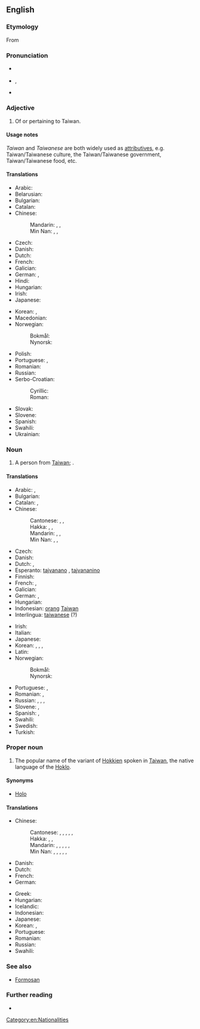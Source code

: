 {{also|taiwanese}}
==English==
{{wikipedia}}

===Etymology===
From {{suffix|en|Taiwan|ese}}

===Pronunciation===
* {{a|UK}} {{IPA|en|/taɪwəˈniːz/}}
* {{a|US}} {{enPR|tī'wä-nēzʹ}}, {{IPA|en|/ˌtaɪwɑˈniːz/}}
* {{rhymes|en|iːz|s=3}}

===Adjective===
{{en-adj}}

# Of or pertaining to Taiwan.

====Usage notes====
''Taiwan'' and ''Taiwanese'' are both widely used as [[attributives]], e.g. Taiwan/Taiwanese culture, the Taiwan/Taiwanese government, Taiwan/Taiwanese food, etc.

====Translations====
{{trans-top|relating to Taiwan}}
* Arabic: {{t|ar|تَايْوَانِيّ|tr=taywāniyy}}
* Belarusian: {{t|be|тайва́ньскі}}
* Bulgarian: {{t|bg|тайва́нски}}
* Catalan: {{t+|ca|taiwanès}}
* Chinese:
*: Mandarin: {{t+|cmn|臺灣|alt=臺灣的}}, {{t+|cmn|台灣|alt=台灣的}}, {{t+|cmn|台湾|alt=台湾的|tr=Táiwān de}}
*: Min Nan: {{t+|nan|臺灣|alt=臺灣的}}, {{t+|nan|台灣|alt=台灣的}}, {{t|nan|台湾|alt=台湾的|tr=Tâi-ôan--ê}}
* Czech: {{t+|cs|tchajwanský}}
* Danish: {{t|da|taiwansk}}
* Dutch: {{t+|nl|Taiwanees}}
* French: {{t+|fr|taïwanais}}
* Galician: {{t|gl|taiwanés}}
* German: {{t+|de|taiwanisch}}, {{t+|de|Taiwan|alt=Taiwan-}}
* Hindi: {{t|hi|ताइवानी}}
* Hungarian: {{t+|hu|tajvani}}
* Irish: {{t|ga|Téavánach}}
* Japanese: {{t+|ja|台湾|alt=台湾の|tr=たいわんの, Taiwan no}}
{{trans-mid}}
* Korean: {{t+|ko|대만|alt=대만의}}, {{t+|ko|타이완|alt=타이완의}}
* Macedonian: {{t|mk|тајвански}}
* Norwegian:
*: Bokmål: {{t+|nb|taiwansk}}
*: Nynorsk: {{t+|nn|taiwansk}}
* Polish: {{t+|pl|tajwański}}
* Portuguese: {{t+|pt|taiwanês}}, {{t|pt|taiuanês}}
* Romanian: {{t|ro|taiwanez}}
* Russian: {{t+|ru|тайва́ньский}}
* Serbo-Croatian:
*: Cyrillic: {{t|sh|та̏јва̄нскӣ}}
*: Roman: {{t+|sh|tȁjvānskī}}
* Slovak: {{t|sk|taiwanský}}
* Slovene: {{t|sl|tájvanski}}
* Spanish: {{t+|es|taiwanés}}
* Swahili: {{t|sw|Kitaiwani}}
* Ukrainian: {{t|uk|тайва́нський}}
{{trans-bottom}}

===Noun===
{{en-noun|Taiwanese}}

# A person from [[Taiwan]]; {{non-gloss definition|usually plural}}.

====Translations====
{{trans-top|person from Taiwan}}
* Arabic: {{t|ar|تَايْوَانِيّ|m|tr=taywāniyy}}, {{t|ar|تَايْوَانِيَّة|f|tr=taywāniyya}}
* Bulgarian: {{t|bg|тайва́нец|m}}
* Catalan: {{t+|ca|taiwanès|m}}, {{t+|ca|taiwanesa|f}}
* Chinese:
*: Cantonese: {{t|yue|臺灣人}}, {{t|yue|台灣人}}, {{t|yue|台湾人|tr=toi4 waan1 jan4}}
*: Hakka: {{t|hak|臺灣人}}, {{t|hak|台灣人}}, {{t|hak|台湾人|tr=thòi-vàn-ngìn}}
*: Mandarin: {{t+|cmn|臺灣人}}, {{t+|cmn|台灣人}}, {{t+|cmn|台湾人|tr=táiwānrén}}
*: Min Nan: {{t+|nan|臺灣人}}, {{t+|nan|台灣人}}, {{t|nan|台湾人|tr=tâi-ôan-lâng}}
* Czech: {{t+|cs|Tchajwanec|m}}
* Danish: {{t|da|taiwaner|c}}
* Dutch: {{t+|nl|Taiwanees|m}}, {{t+|nl|Taiwanese|f}}
* Esperanto: [[tajvanano]] {{qualifier|man or woman}}, [[tajvananino]] {{qualifier|woman}}
* Finnish: {{t+|fi|taiwanilainen}}
* French: {{t+|fr|Taïwanais|m}}, {{t+|fr|Taïwanaise|f}}
* Galician: {{t|gl|taiwanés|m}}
* German: {{t+|de|Taiwaner|m}}, {{t+|de|Taiwanerin|f}}
* Hungarian: {{t+|hu|tajvani}}
* Indonesian: [[orang]] [[Taiwan]]
* Interlingua: [[taiwanese]] (?)
{{trans-mid}}
* Irish: {{t|ga|Téavánach|m}}
* Italian: {{t+|it|taiwanese|m|f}}
* Japanese: {{t+|ja|台湾人|tr=たいわんじん, taiwanjin}}
* Korean: {{t|ko|대만인(臺灣人)}}, {{t|ko|[[대만]] [[사람]]}}, {{t|ko|타이완인}}, {{t|ko|[[타이완]] [[사람]]}}
* Latin: {{t|la|taiwanensis}}
* Norwegian:
*: Bokmål: {{t+|nb|taiwaner|m}}
*: Nynorsk: {{t+|nn|taiwanar|m}}
* Portuguese: {{t+|pt|taiwanês|m}}, {{t|pt|taiwanesa|f}}
* Romanian: {{t|ro|taiwanez|m}}, {{t|ro|taiwaneză|f}}
* Russian: {{t+|ru|тайва́нец|m}}, {{t|ru|[[жи́тельница]] [[Тайвань|Тайва́ня]]|f}}, {{t|ru|тайва́нька|f}} {{qualifier|colloquial}}, {{t|ru|тайва́нка|f}} {{qualifier|colloquial}}
* Slovene: {{t|sl|Tájvanec|m}}, {{t|sl|Tájvanka|f}}
* Spanish: {{t+|es|taiwanés|m}}, {{t+|es|taiwanesa|f}}
* Swahili: {{t+|sw|Mtaiwani}}
* Swedish: {{t+|sv|taiwanes}}
* Turkish: {{t+|tr|Tayvanlı}}
{{trans-bottom}}

===Proper noun===
{{en-proper noun}}

# The popular name of the variant of [[Hokkien]] spoken in [[Taiwan]], the native language of the [[Hoklo]].

====Synonyms====
* [[Holo]]

====Translations====
{{trans-top|language}}
* Chinese:
*: Cantonese: {{t|yue|台灣話}}, {{t|yue|臺灣話}}, {{t|yue|台湾话|tr=toi4 waan1 waa6-2}}, {{t|yue|台語}}, {{t|yue|臺語}}, {{t|yue|台语|tr=toi4 jyu5}}
*: Hakka: {{t|hak|台灣話}}, {{t|hak|臺灣話}}, {{t|hak|台湾话|tr=thòi-vàn-fa}}
*: Mandarin: {{t+|cmn|台灣話}}, {{t+|cmn|臺灣話}}, {{t+|cmn|台湾话|tr=táiwānhuà}}, {{t+|cmn|台語}}, {{t+|cmn|臺語}}, {{t+|cmn|台语|tr=táiyǔ}}
*: Min Nan: {{t+|nan|臺語}}, {{t+|nan|台語}}, {{t|nan|台语|tr=tâi-gí, tâi-gú}}, {{t|nan|台灣話}}, {{t+|nan|臺灣話}}, {{t|nan|台湾话|tr=tâi-oân-ōe}}
* Danish: {{t|da|taiwansk}}
* Dutch: {{t+|nl|Taiwanees|n}}
* French: {{t+|fr|taïwanais|m}}
* German: {{t+|de|Taiwanisch|n}}
{{trans-mid}}
* Greek: {{t|el|ταϊβανικά|n-p}}
* Hungarian: {{t+|hu|tajvani}}
* Icelandic: {{t+|is|tævanska|f}}
* Indonesian: {{t|id|Bahasa Hokkien Taiwan}}
* Japanese: {{t+|ja|台湾語|tr=たいわんご, taiwango}}
* Korean: {{t|ko|대만어(臺灣語)}}, {{t|ko|타이완어}}
* Portuguese: {{t+|pt|taiwanês|m}}
* Romanian: {{t|ro|taiwaneză|f}}
* Russian: {{t+|ru|тайва́ньский|m}} {{qualifier|язы́к, диале́кт}}
* Swahili: {{t|sw|Kitaiwani}}
{{trans-bottom}}

===See also===
* [[Formosan]]

===Further reading===
* {{ethnologue|code=nan}}

[[Category:en:Nationalities]]
